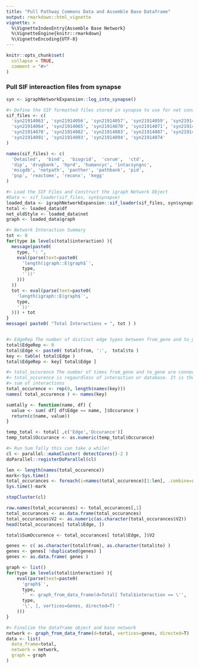 ```yaml
---
title: "Pull Pathway Commons Data and Assemble Base Dataframe"
output: rmarkdown::html_vignette
vignette: >
  %\VignetteIndexEntry{Assemble Base Network}
  %\VignetteEngine{knitr::rmarkdown}
  %\VignetteEncoding{UTF-8}
---
```


```r
knitr::opts_chunk$set(
  collapse = TRUE,
  comment = "#>"
)
```

### Pull SIF intereaction files from synapse
```r
syn <- igraphNetworkExpansion::log_into_synapse()

#> Define the SIF formatted files stored in synapse to use for net construction 
sif_files <- c(
  'syn21914063', 'syn21914056', 'syn21914057', 'syn21914059', 'syn21914061',
  'syn21914064', 'syn21914065', 'syn21914070', 'syn21914071', 'syn21914072',
  'syn21914078', 'syn21914082', 'syn21914083', 'syn21914087', 'syn21914090',
  'syn21914091', 'syn21914093', 'syn21914094', 'syn21914074'
)

names(sif_files) <- c(
  'Detailed',  'bind',  'biogrid',  'corum',  'ctd',
  'dip', 'drugbank', 'hprd', 'humancyc', 'intacsyngnc',
  'msigdb', 'netpath', 'panther', 'pathbank', 'pid',
  'psp', 'reactome', 'reconx', 'kegg'
)

#> Load the SIF Files and Construct the igraph Network Object
#Data <- sif_loader(sif_files, syn$synapse)
loaded_data <- igraphNetworkExpansion::sif_loader(sif_files, syn$synapse)
total <- loaded_data$df
net_oldStyle <- loaded_data$net
graph <- loaded_data$graph

#> Network Interaction Summary
tot <- 0
for(type in levels(total$interaction) ){
  message(paste0(
    type, ": ",
    eval(parse(text=paste0(
      'length(igraph::E(graph$`',
      type,
      '`))'
    )))
  ))
  tot <- eval(parse(text=paste0(
    'length(igraph::E(graph$`',
    type,
    '`))'
  ))) + tot
}
message( paste0( "Total Interactions = ", tot ) )


#> EdgeRep The number of distinct edge types between from_gene and to_gene
total$EdgeRep <- 0
total$Edge <- paste0( total$from, ':',  total$to )
key <- table( total$Edge )
total$EdgeRep <- key[ total$Edge ]

#> total_occurence The number of times from_gene and to_gene are connected 
#> total_occurence is regaurdless of interaction or database. It is the gross
#> sum of interactions
total_occurence <- rep(0, length(names(key)))
names( total_occurence ) <- names(key)

sumtally <- function(name, df) {
  value <- sum( df[ df$Edge == name, ]$Occurance )
  return(c(name, value))
}

temp_total <- total[ ,c('Edge','Occurance')]
temp_total$Occurance <- as.numeric(temp_total$Occurance)

#> Run Sum Tally this can take a while!
cl <- parallel::makeCluster( detectCores()-2 )
doParallel::registerDoParallel(cl)

len <- length(names(total_occurence))
mark<-Sys.time()
total_occurances <- foreach(i=names(total_occurence)[1:len], .combine=rbind ) %dopar% sumtally(i, temp_total)
Sys.time()-mark

stopCluster(cl)

row.names(total_occurances) <- total_occurances[,1]
total_occurances <- as.data.frame(total_occurances)
total_occurances$V2 <- as.numeric(as.character(total_occurances$V2))
head(total_occurances[ total$Edge, ])

total$SumOccurence <- total_occurances[ total$Edge, ]$V2

genes <- c( as.character(total$from), as.character(total$to) )
genes <- genes[ !duplicated(genes) ]
genes <- as.data.frame( genes )

graph <- list()
for(type in levels(total$interaction) ){
    eval(parse(text=paste0(
      'graph$`',
      type,
      '` <- graph_from_data_frame(d=Total[ Total$interaction == \'',
      type,
      '\', ], vertices=Genes, directed=T) '
    )))
}

#> Finalize the dataframe object and base network
network <- graph_from_data_frame(d=total, vertices=genes, directed=T) 
data <- list(
  data_frame=total,
  network = network,
  graph = graph
)

```

